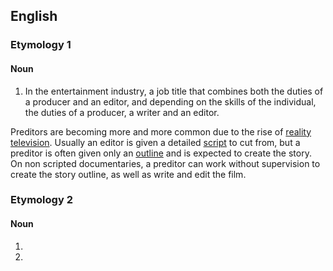 ==English==

===Etymology 1===
{{blend|producer|editor|lang=en}}

====Noun====
{{en-noun}}

# In the entertainment industry, a job title that combines both the duties of a producer and an editor, and depending on the skills of the individual, the duties of a producer, a writer and an editor.

Preditors are becoming more and more common due to the rise of [[reality television]].  
Usually an editor is given a detailed [[script]] to cut from, but a preditor is often given only an [[outline]] and is expected to create the story.
On non scripted documentaries, a preditor can work without supervision to create the story outline, as well as write and edit the film.

===Etymology 2===

====Noun====
{{head|en|noun}}

# {{misspelling of|predator|lang=en}}
# {{misspelling of|predictor|lang=en}}